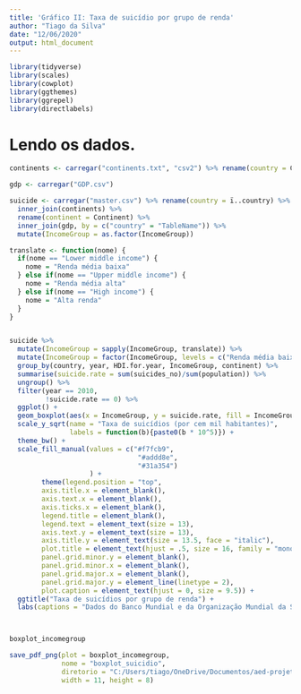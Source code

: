 ```yaml
---
title: 'Gráfico II: Taxa de suicídio por grupo de renda'
author: "Tiago da Silva"
date: "12/06/2020"
output: html_document
---
```


```r
library(tidyverse)
library(scales)
library(cowplot)
library(ggthemes)
library(ggrepel)
library(directlabels)
```

# Lendo os dados.

```r

continents <- carregar("continents.txt", "csv2") %>% rename(country = Country)   #A função carregar() foi definida em graficoI.Rmd.

gdp <- carregar("GDP.csv")

suicide <- carregar("master.csv") %>% rename(country = ï..country) %>%
  inner_join(continents) %>%
  rename(continent = Continent) %>%
  inner_join(gdp, by = c("country" = "TableName")) %>%
  mutate(IncomeGroup = as.factor(IncomeGroup))

```


```r

translate <- function(nome) {
  if(nome == "Lower middle income") {
    nome = "Renda média baixa"
  } else if(nome == "Upper middle income") {
    nome = "Renda média alta"
  } else if(nome == "High income") {
    nome = "Alta renda"
  }
}


suicide %>%
  mutate(IncomeGroup = sapply(IncomeGroup, translate)) %>%
  mutate(IncomeGroup = factor(IncomeGroup, levels = c("Renda média baixa", "Renda média alta", "Alta renda"))) %>%
  group_by(country, year, HDI.for.year, IncomeGroup, continent) %>%
  summarise(suicide.rate = sum(suicides_no)/sum(population)) %>%
  ungroup() %>%
  filter(year == 2010,
         !suicide.rate == 0) %>%
  ggplot() +
  geom_boxplot(aes(x = IncomeGroup, y = suicide.rate, fill = IncomeGroup)) +
  scale_y_sqrt(name = "Taxa de suicídios (por cem mil habitantes)",
               labels = function(b){paste0(b * 10^5)}) +
  theme_bw() +
  scale_fill_manual(values = c("#f7fcb9",
                                "#addd8e",
                                "#31a354")
                    ) +
        theme(legend.position = "top",
        axis.title.x = element_blank(),
        axis.text.x = element_blank(),
        axis.ticks.x = element_blank(),
        legend.title = element_blank(),
        legend.text = element_text(size = 13),
        axis.text.y = element_text(size = 13),
        axis.title.y = element_text(size = 13.5, face = "italic"),
        plot.title = element_text(hjust = .5, size = 16, family = "mono", face = "bold"),
        panel.grid.minor.y = element_blank(),
        panel.grid.minor.x = element_blank(),
        panel.grid.major.x = element_blank(),
        panel.grid.major.y = element_line(linetype = 2),
        plot.caption = element_text(hjust = 0, size = 9.5)) +
  ggtitle("Taxa de suicídios por grupo de renda") +
  labs(captions = "Dados do Banco Mundial e da Organização Mundial da Saúde.") -> boxplot_incomegroup



boxplot_incomegroup

save_pdf_png(plot = boxplot_incomegroup,
             nome = "boxplot_suicidio",
             diretorio = "C:/Users/tiago/OneDrive/Documentos/aed-projeto.suicidio/output",
             width = 11, height = 8)




```